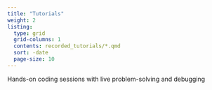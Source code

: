 ```yaml
---
title: "Tutorials"
weight: 2
listing: 
  type: grid
  grid-columns: 1
  contents: recorded_tutorials/*.qmd
  sort: -date
  page-size: 10
---
```


Hands-on coding sessions with live problem-solving and debugging